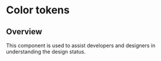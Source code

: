 
<Meta title="Design Tokens/Color/Color Token" />

# Color tokens

## Overview

This component is used to assist developers and designers in understanding the design status.

<ColorToken />
